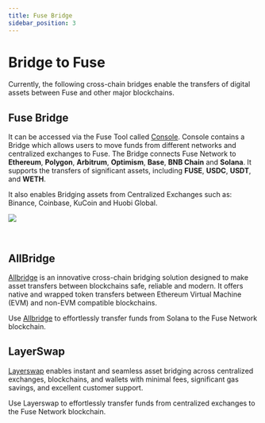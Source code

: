 ```yaml
---
title: Fuse Bridge
sidebar_position: 3
---
```


# Bridge to Fuse

Currently, the following cross-chain bridges enable the transfers of digital assets between Fuse and other major blockchains.

## Fuse Bridge

It can be accessed via the Fuse Tool called [Console](https://console.fuse.io/bridge). Console contains a Bridge which allows users to move funds from different networks and centralized exchanges to Fuse. The Bridge connects Fuse Network to **Ethereum**, **Polygon**, **Arbitrum**, **Optimism**, **Base**, **BNB Chain** and **Solana**. It supports the transfers of significant assets, including **FUSE**, **USDC**, **USDT**, and **WETH**.

It also enables Bridging assets from Centralized Exchanges such as: Binance, Coinbase, KuCoin and Huobi Global.

![](/img/getting-started/bridge.png)

<p> </p>

## AllBridge

[Allbridge](https://app.allbridge.io/bridge?from=SOL\&to=FUSE\&asset=USDC) is an innovative cross-chain bridging solution designed to make asset transfers between blockchains safe, reliable and modern.
It offers native and wrapped token transfers between Ethereum Virtual Machine (EVM) and non-EVM compatible blockchains.

Use [Allbridge](https://app.allbridge.io/bridge?from=SOL\&to=FUSE\&asset=USDC) to effortlessly transfer funds from Solana to the Fuse Network blockchain.

## LayerSwap

[Layerswap](https://layerswap.io/app) enables instant and seamless asset bridging across centralized exchanges, blockchains, and wallets with minimal fees, significant gas savings, and excellent customer support.

Use Layerswap to effortlessly transfer funds from centralized exchanges to the Fuse Network blockchain.
